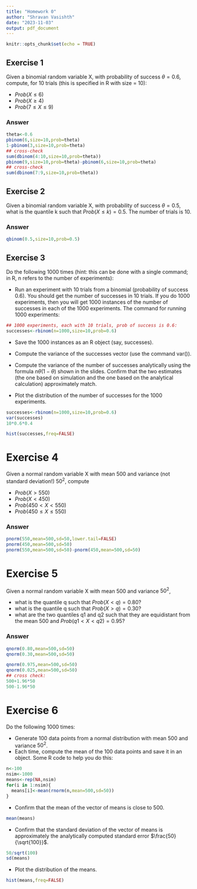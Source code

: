 ```yaml
---
title: "Homework 0"
author: "Shravan Vasishth"
date: "2023-11-03"
output: pdf_document
---
```


```r
knitr::opts_chunk$set(echo = TRUE)
```

## Exercise 1

Given a binomial random variable X, with probability of success $\theta = 0.6$, compute, for 10 trials (this is specified in R with size = 10):

- $Prob(X\leq 6)$
- $Prob(X\geq 4)$
- $Prob(7 \leq  X \leq 9)$

### Answer

```r
theta<-0.6
pbinom(6,size=10,prob=theta)
1-pbinom(3,size=10,prob=theta)
## cross-check
sum(dbinom(4:10,size=10,prob=theta))
pbinom(9,size=10,prob=theta)-pbinom(6,size=10,prob=theta)
## cross-check
sum(dbinom(7:9,size=10,prob=theta))
```

## Exercise 2

Given a binomial random variable X, with probability of success $\theta = 0.5$, what is the quantile k such that $Prob(X\leq k) = 0.5$. The number of trials is 10.

### Answer

```r
qbinom(0.5,size=10,prob=0.5)
```

## Exercise 3

Do the following 1000 times (hint: this can be done with a single command; in R, n refers to the number of experiments): 

- Run an experiment with 10 trials from a binomial (probability of success 0.6). You should get the number of successes in 10 trials. If you do 1000 experiments, then you will get 1000 instances of the number of successes in each of the 1000 experiments. The command for running 1000 experiments:

```r
## 1000 experiments, each with 10 trials, prob of success is 0.6:
successes<-rbinom(n=1000,size=10,prob=0.6)
```

- Save the 1000 instances as an R object (say, successes).
- Compute the variance of the successes vector (use the command var()).


- Compute the variance of the number of successes analytically using the formula $n \theta (1-\theta)$ shown in the slides. Confirm that the two estimates (the one based on simulation and the one based on the analytical calculation) approximately match.


- Plot the distribution of the number of successes for the 1000 experiments.


```r
successes<-rbinom(n=1000,size=10,prob=0.6)
var(successes)
10*0.6*0.4
```


```r
hist(successes,freq=FALSE)
```

# Exercise 4

Given a normal random variable X with mean 500 and variance (not standard deviation!) $50^2$, compute

- $Prob(X>550)$
- $Prob(X<450)$
- $Prob(450<X<550)$
- $Prob(450\leq X\leq 550)$

### Answer

```r
pnorm(550,mean=500,sd=50,lower.tail=FALSE)
pnorm(450,mean=500,sd=50)
pnorm(550,mean=500,sd=50)-pnorm(450,mean=500,sd=50)
```

# Exercise 5

Given a normal random variable X with mean 500 and variance $50^2$, 

- what is the quantile q such that $Prob(X<q) = 0.80$?
- what is the quantile q such that $Prob(X>q) = 0.30$?
- what are the two quantiles q1 and q2 such that they are equidistant from the mean 500 and $Prob(q1<X<q2)=0.95$?

### Answer

```r
qnorm(0.80,mean=500,sd=50)
qnorm(0.30,mean=500,sd=50)

qnorm(0.975,mean=500,sd=50)
qnorm(0.025,mean=500,sd=50)
## cross check:
500+1.96*50
500-1.96*50
```

# Exercise 6

Do the following 1000 times:

- Generate 100 data points from a normal distribution with mean 500 and variance
$50^2$.
- Each time, compute the mean of the 100 data points and save it in an object. Some R code to help you do this:

```r
n<-100
nsim<-1000
means<-rep(NA,nsim)
for(i in 1:nsim){
  means[i]<-mean(rnorm(n,mean=500,sd=50))
}
```
- Confirm that the mean of the vector of means is close to 500.

```r
mean(means)
```

- Confirm that the standard deviation of the vector of means is approximately the analytically computed standard error $\frac{50}{\sqrt{100}}$. 

```r
50/sqrt(100)
sd(means)
```


- Plot the distribution of the means.

```r
hist(means,freq=FALSE)
```
